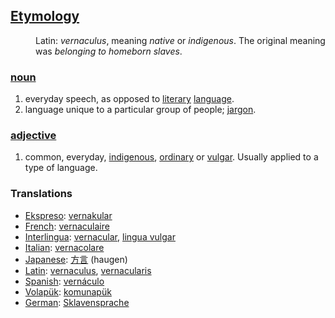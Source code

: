 ==[[Etymology]]==
:Latin: ''vernaculus'', meaning ''native'' or ''indigenous''. The original meaning was ''belonging to homeborn slaves''.
===[[noun]]===
#everyday speech, as opposed to [[literary]] [[language]].
#language unique to a particular group of people; [[jargon]].
===[[adjective]]===
#common, everyday, [[indigenous]], [[ordinary]] or  [[vulgar]]. Usually applied to a type of language.

=== Translations === 
*[[Ekspreso]]: [[vernakular]]
*[[French]]: [[vernaculaire]] 
*[[Interlingua]]: [[vernacular]], [[lingua vulgar]] 
*[[Italian]]: [[vernacolare]] 
*[[Japanese]]: [[方言]] (haugen)
*[[Latin]]: [[vernaculus]], [[vernacularis]]
*[[Spanish]]: [[vernáculo]] 
*[[Volapük]]: [[komunapük]]
*[[German]]: [[Sklavensprache]]